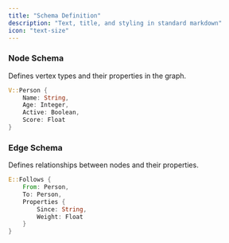 ```yaml
---
title: "Schema Definition"
description: "Text, title, and styling in standard markdown"
icon: "text-size"
---
```


### Node Schema

Defines vertex types and their properties in the graph.

```rust
V::Person {
    Name: String,
    Age: Integer,
    Active: Boolean,
    Score: Float
}
```

### Edge Schema

Defines relationships between nodes and their properties.

```rust
E::Follows {
    From: Person,
    To: Person,
    Properties {
        Since: String,
        Weight: Float
    }
}
```
